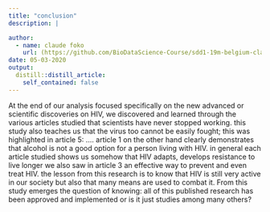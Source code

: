 ```yaml
---
title: "conclusion"
description: |

author:
  - name: claude foko
    url: (https://github.com/BioDataScience-Course/sdd1-19m-belgium-claude.git)
date: 05-03-2020
output:
  distill::distill_article:
    self_contained: false
---
```



At the end of our analysis focused specifically on the new advanced or scientific discoveries on HIV, we discovered and learned through the various articles studied that scientists have never stopped working. this study also teaches us that the virus too cannot be easily fought; this was highlighted in article 5: .... article 1 on the other hand clearly demonstrates that alcohol is not a good option for a person living with HIV. in general each article studied shows us somehow that HIV adapts, develops resistance to live longer we also saw in article 3 an effective way to prevent and even treat HIV. the lesson from this research is to know that HIV is still very active in our society but also that many means are used to combat it. From this study emerges the question of knowing: all of this published research has been approved and implemented or is it just studies among many others?

